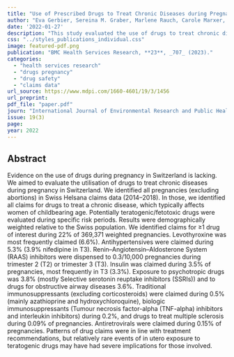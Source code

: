 ```yaml
---
title: "Use of Prescribed Drugs to Treat Chronic Diseases during Pregnancy in Outpatient Care in Switzerland between 2014 and 2018: Descriptive Analysis of Swiss Health Care Claims Data"
author: "Eva Gerbier, Sereina M. Graber, Marlene Rauch, Carole Marxer, Christoph Meier, David Baud, U. Winterfeld, Eva Blozik, Daniel Surbek, Julia Spoendlin, Alice Panchaud"
date: '2022-01-27'
description: "This study evaluated the use of drugs to treat chronic diseases during pregnancy in Switzerland using healthcare claims data from 2014 to 2018. Drugs were claimed in 22% of pregnancies, with levothyroxine (6.6%) and antihypertensives (5.3%) being the most frequently prescribed. Patterns of drug claims were in line with treatment recommendations, but relatively rare events of in utero exposure to teratogenic drugs may have had severe implications for those involved."
css: "../styles_publications_individual.css"
image: featured-pdf.png
publication: "BMC Health Services Research, **23**, _707_ (2023)."
categories:
  - "health services research"
  - "drugs pregnancy" 
  - "drug safety"
  - "claims data"
url_source: https://www.mdpi.com/1660-4601/19/3/1456
url_preprint: 
pdf_file: "paper.pdf"
journ: "International Journal of Environmental Research and Public Health"
issue: 19(3)
page: 
year: 2022
---
```


## Abstract

Evidence on the use of drugs during pregnancy in Switzerland is lacking. We aimed to evaluate the utilisation of drugs to treat chronic diseases during pregnancy in Switzerland. We identified all pregnancies (excluding abortions) in Swiss Helsana claims data (2014--2018). In those, we identified all claims for drugs to treat a chronic disease, which typically affects women of childbearing age. Potentially teratogenic/fetotoxic drugs were evaluated during specific risk periods. Results were demographically weighted relative to the Swiss population. We identified claims for ≥1 drug of interest during 22% of 369,371 weighted pregnancies. Levothyroxine was most frequently claimed (6.6%). Antihypertensives were claimed during 5.3% (3.9% nifedipine in T3). Renin--Angiotensin--Aldosterone System (RAAS) inhibitors were dispensed to 0.3/10,000 pregnancies during trimester 2 (T2) or trimester 3 (T3). Insulin was claimed during 3.5% of pregnancies, most frequently in T3 (3.3%). Exposure to psychotropic drugs was 3.8% (mostly Selective serotonin reuptake inhibitors (SSRIs)) and to drugs for obstructive airway diseases 3.6%. Traditional immunosuppressants (excluding corticosteroids) were claimed during 0.5% (mainly azathioprine and hydroxychloroquine), biologic immunosuppressants (Tumour necrosis factor-alpha (TNF-alpha) inhibitors and interleukin inhibitors) during 0.2%, and drugs to treat multiple sclerosis during 0.09% of pregnancies. Antiretrovirals were claimed during 0.15% of pregnancies. Patterns of drug claims were in line with treatment recommendations, but relatively rare events of in utero exposure to teratogenic drugs may have had severe implications for those involved.
